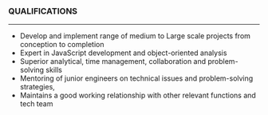 



### QUALIFICATIONS
__________________________________________________________________________________

- Develop and implement range of medium to Large scale projects from conception to completion
- Expert in JavaScript development and object-oriented analysis
- Superior analytical, time management, collaboration and problem-solving skills
- Mentoring of junior engineers on technical issues and problem-solving strategies,
- Maintains a good working relationship with other relevant functions and tech team


